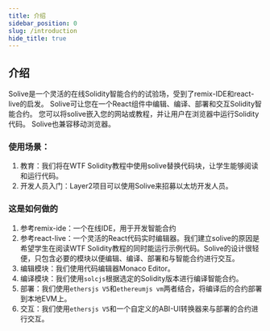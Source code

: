 ```yaml
---
title: 介绍
sidebar_position: 0
slug: /introduction
hide_title: true
---
```


## 介绍
Solive是一个灵活的在线Solidity智能合约的试验场，受到了remix-IDE和react-live的启发。 Solive可让您在一个React组件中编辑、编译、部署和交互Solidity智能合约。 您可以将solive嵌入您的网站或教程，并让用户在浏览器中运行Solidity代码。 Solive也兼容移动浏览器。

### 使用场景：
1. 教育：我们将在WTF Solidity教程中使用solive替换代码块，让学生能够阅读和运行代码。
2. 开发人员入门：Layer2项目可以使用Solive来招募以太坊开发人员。

### 这是如何做的
1. 参考remix-ide：一个在线IDE，用于开发智能合约
2. 参考react-live：一个灵活的React代码实时编辑器。我们建立solive的原因是希望学生在阅读WTF Solidity教程的同时能运行示例代码。Solive的设计很轻便，只包含必要的模块以便编辑、编译、部署和与智能合约进行交互。
3. 编辑模块：我们使用代码编辑器Monaco Editor。
4. 编译模块：我们使用`solcjs`根据选定的Solidity版本进行编译智能合约。
5. 部署：我们使用`ethersjs V5`和`ethereumjs vm`两者结合，将编译后的合约部署到本地EVM上。
6. 交互：我们使用`ethersjs V5`和一个自定义的ABI-UI转换器来与部署的合约进行交互。
